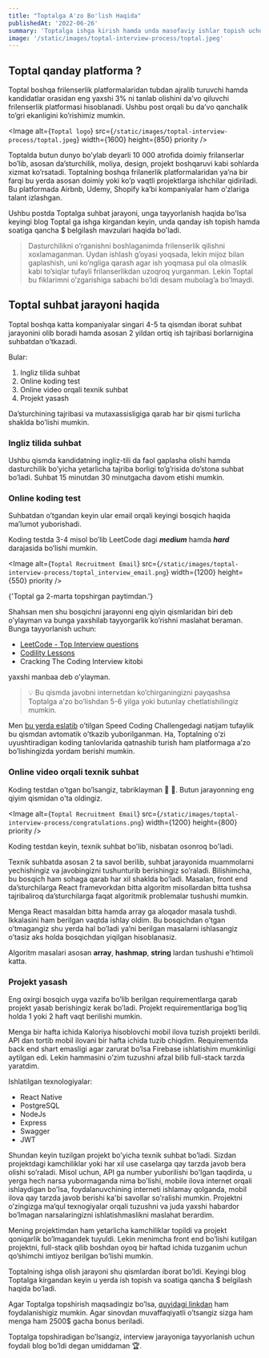 ```yaml
---
title: "Toptalga A'zo Bo'lish Haqida"
publishedAt: '2022-06-26'
summary: 'Toptalga ishga kirish hamda unda masofaviy ishlar topish uchun qo’llanma'
image: '/static/images/toptal-interview-process/toptal.jpeg'
---
```


## Toptal qanday platforma ?

Toptal boshqa frilenserlik platformalaridan tubdan ajralib turuvchi hamda kandidatlar orasidan eng yaxshi 3% ni tanlab olishini da’vo qiluvchi frilenserlik platformasi hisoblanadi. Ushbu post orqali bu da’vo qanchalik to’gri ekanligini ko’rishimiz mumkin.

<Image
  alt={`Toptal logo`}
  src={`/static/images/toptal-interview-process/toptal.jpeg`}
  width={1600}
  height={850}
  priority
/>

Toptalda butun dunyo bo’ylab deyarli 10 000 atrofida doimiy frilanserlar bo’lib, asosan da’sturchilik, moliya, design, projekt boshqaruvi kabi sohlarda xizmat ko’rsatadi. Toptalning boshqa frilanerlik platformalaridan ya’na bir farqi bu yerda asosan doimiy yoki ko’p vaqtli projektlarga ishchilar qidiriladi. Bu platformada Airbnb, Udemy, Shopify ka’bi kompaniyalar ham o’zlariga talant izlashgan.

Ushbu postda Toptalga suhbat jarayoni, unga tayyorlanish haqida bo'lsa keyingi blog Toptal ga ishga kirgandan keyin, unda qanday ish topish hamda soatiga qancha $ belgilash mavzulari haqida bo'ladi.

> Dasturchilikni o’rganishni boshlaganimda frilenserlik qilishni xoxlamaganman. Uydan ishlash g’oyasi yoqsada, lekin mijoz bilan gaplashish, uni ko’ngliga qarash agar ish yoqmasa pul ola olmaslik kabi to’siqlar tufayli frilanserlikdan uzoqroq yurganman. Lekin Toptal bu fiklarimni o’zgarishiga sabachi bo’ldi desam mubolag’a bo’lmaydi.

## Toptal suhbat jarayoni haqida

Toptal boshqa katta kompaniyalar singari 4-5 ta qismdan iborat suhbat jarayonini olib boradi hamda asosan 2 yildan ortiq ish tajribasi borlarnigina suhbatdan o’tkazadi.

Bular:

1. Ingliz tilida suhbat
2. Online koding test
3. Online video orqali texnik suhbat
4. Projekt yasash

Da’sturchining tajribasi va mutaxassisligiga qarab har bir qismi turlicha shaklda bo’lishi mumkin.

### Ingliz tilida suhbat

Ushbu qismda kandidatning ingliz-tili da faol gaplasha olishi hamda dasturchilik bo’yicha yetarlicha tajriba borligi to’g’risida do’stona suhbat bo’ladi. Suhbat 15 minutdan 30 minutgacha davom etishi mumkin.

### Online koding test

Suhbatdan o’tgandan keyin ular email orqali keyingi bosqich haqida ma’lumot yuborishadi.

Koding testda 3-4 misol bo’lib LeetCode dagi **_medium_** hamda **_hard_** darajasida bo’lishi mumkin.

<Image
  alt={`Toptal Recruitment Email`}
  src={`/static/images/toptal-interview-process/toptal_interview_email.png`}
  width={1200}
  height={550}
  priority
/>
<figcaption className="z-10 mt-4 text-sm italic text-gray-600 text-center">
  {'Toptal ga 2-marta topshirgan paytimdan.'}
</figcaption>

Shahsan men shu bosqichni jarayonni eng qiyin qismlaridan biri deb o’ylayman va bunga yaxshilab tayyorgarlik ko’rishni maslahat beraman. Bunga tayyorlanish uchun:

- [LeetCode - Top Interview questions](https://leetcode.com/explore/interview/card/top-interview-questions-easy/)
- [Codility Lessons](https://app.codility.com/programmers/lessons/1-iterations/)
- Cracking The Coding Interview kitobi

yaxshi manbaa deb o’ylayman.

> 💡 Bu qismda javobni internetdan ko’chirganingizni payqashsa Toptalga a’zo bo’lishdan 5-6 yilga yoki butunlay chetlatishilingiz mumkin.

Men [bu yerda eslatib](https://www.atabekov.com/blog/toptal-speed-coding-challenge-2021) o’tilgan Speed Coding Challengedagi natijam tufaylik bu qismdan avtomatik o’tkazib yuborilganman. Ha, Toptalning o’zi uyushtiradigan koding tanlovlarida qatnashib turish ham platformaga a’zo bo’lishingizda yordam berishi mumkin.

### Online video orqali texnik suhbat

Koding testdan o’tgan bo’lsangiz, tabriklayman 👏 🎉. Butun jarayonning eng qiyim qismidan o'ta oldingiz.

<Image
  alt={`Toptal Recruitment Email`}
  src={`/static/images/toptal-interview-process/congratulations.png`}
  width={1200}
  height={800}
  priority
/>

Koding testdan keyin, texnik suhbat bo'lib, nisbatan osonroq bo'ladi.

Texnik suhbatda asosan 2 ta savol berilib, suhbat jarayonida muammolarni yechishingiz va javobingizni tushunturib berishingiz so’raladi. Bilishimcha, bu bosqich ham sohaga qarab har xil shaklda bo’ladi. Masalan, front end da’sturchilarga React framevorkdan bitta algoritm misollardan bitta tushsa tajribaliroq da’sturchilarga faqat algoritmik problemalar tushushi mumkin.

Menga React masaldan bitta hamda array ga aloqador masala tushdi. Ikkalasini ham berilgan vaqtda ishlay oldim. Bu bosqichdan o’tgan o’tmagangiz shu yerda hal bo’ladi ya’ni berilgan masalarni ishlasangiz o’tasiz aks holda bosqichdan yiqilgan hisoblanasiz.

Algoritm masalari asosan **array**, **hashmap**, **string** lardan tushushi e'htimoli katta.

### Projekt yasash

Eng oxirgi bosqich uyga vazifa bo’lib berilgan requirementlarga qarab projekt yasab berishingiz kerak bo’ladi. Projekt requirementlariga bog’liq holda 1 yoki 2 haft vaqt berilishi mumkin.

Menga bir hafta ichida Kaloriya hisoblovchi mobil ilova tuzish projekti berildi. API dan tortib mobil ilovani bir hafta ichida tuzib chiqdim. Requirementda back end shart emasligi agar zarurat bo’lsa Firebase ishlatishim mumkinligi aytilgan edi. Lekin hammasini o’zim tuzushni afzal bilib full-stack tarzda yaratdim.

Ishlatilgan texnologiyalar:

- React Native
- PostgreSQL
- NodeJs
- Express
- Swagger
- JWT

Shundan keyin tuzilgan projekt bo’yicha texnik suhbat bo’ladi. Sizdan projektdagi kamchiliklar yoki har xil use caselarga qay tarzda javob bera olishi so’raladi. Misol uchun, API ga number yuborilishi bo'lgan taqdirda, u yerga hech narsa yubormaganda nima bo'lishi, mobile ilova internet orqali ishlaydigan bo'lsa, foydalanuvchining interneti ishlamay qolganda, mobil ilova qay tarzda javob berishi ka'bi savollar so'ralishi mumkin. Projektni o’zingizga ma’qul texnogiyalar orqali tuzushni va juda yaxshi habardor bo’lmagan narsalaringizni ishlatishmaslikni maslahat berardim.

Mening projektimdan ham yetarlicha kamchiliklar topildi va projekt qoniqarlik bo’lmagandek tuyuldi. Lekin menimcha front end bo’lishi kutilgan projektni, full-stack qilib boshdan oyoq bir haftad ichida tuzganim uchun qo’shimchi imtiyoz berilgan bo’lishi mumkin.

Toptalning ishga olish jarayoni shu qismlardan iborat bo’ldi. Keyingi blog Toptalga kirgandan keyin u yerda ish topish va soatiga qancha $ belgilash haqida bo’ladi.

Agar Toptalga topshirish maqsadingiz bo’lsa, [quyidagi linkdan](https://www.toptal.com/XM8Orn/worlds-top-talent) ham foydalanishigiz mumkin. Agar sinovdan muvaffaqiyatli o’tsangiz sizga ham menga ham 2500$ gacha bonus beriladi.

Toptalga topshiradigan bo’lsangiz, interview jarayoniga tayyorlanish uchun foydali blog bo’ldi degan umiddaman 🏆.
